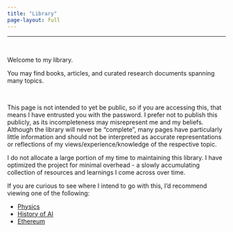 ```yaml
---
title: "Library"  
page-layout: full
---
```


___

‎


Welcome to my library.

You may find books, articles, and curated research documents spanning many topics.

‎

This page is not intended to yet be public, so if you are accessing this, that means I have entrusted you with the password. I prefer not to publish this publicly, as its incompleteness may misrepresent me and my beliefs. Although the library will never be "complete", many pages have particularly little information and should not be interpreted as accurate representations or reflections of my views/experience/knowledge of the respective topic.

I do not allocate a large portion of my time to maintaining this library. I have optimized the project for minimal overhead - a slowly accumulating collection of resources and learnings I come across over time. 

If you are curious to see where I intend to go with this, I'd recommend viewing one of the following:

- [Physics](natural-sciences/physics/index.qmd)
- [History of AI](natural-sciences/ai/history-of-ai/index.qmd)
- [Ethereum](natural-sciences/crypto/blockchain/ethereum/index.qmd)